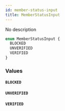 ```yaml
---
id: member-status-input
title: MemberStatusInput
---
```


No description

```graphql
enum MemberStatusInput {
  BLOCKED
  UNVERIFIED
  VERIFIED
}
```

### Values

#### `BLOCKED`

#### `UNVERIFIED`

#### `VERIFIED`
